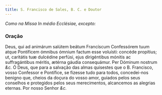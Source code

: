 ```yaml
---
title: S. Francisco de Sales, B. C. e Doutor
---
```


<em>Como na Missa In médio Ecclésiae, excepto:</em>


<LinkCard
  href="/missal/comum/13doutores"
  title="Doutores - Missa In médio Ecclésiae"
/>

### Oração

<div class="grid grid-cols-2 gap-5">
  <span class="text-justify">
    Deus, qui ad animárum salútem beátum Francíscum Confessórem tuum atque
    Pontíficem ómnibus ómnium factum esse voluísti: concéde propítius; ut,
    caritátis tuæ dulcédine perfúsi, ejus dirigéntibus mónitis ac suffragántibus
    méritis, ætérna gáudia consequámur. Per Dóminum nostrum <em>&c.</em>
  </span>
  <span class="text-justify">
    Ó Deus, que para a salvação das almas quisestes que o B. Francisco, vosso
    Confessor e Pontífice, se fizesse tudo para todos, concedei-nos benigno que,
    cheios da doçura do vosso amor, guiados pelos seus conselhos e protegidos
    pelos seus merecimentos, alcancemos as alegrias eternas. Por nosso Senhor
    <em>&c.</em>
  </span>
</div>
